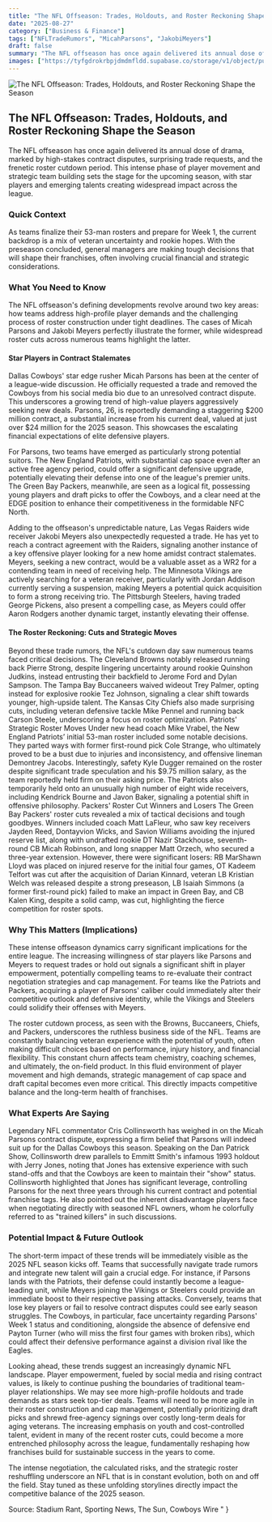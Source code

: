 ```yaml
---
title: "The NFL Offseason: Trades, Holdouts, and Roster Reckoning Shape the Season"
date: "2025-08-27"
category: ["Business & Finance"]
tags: ["NFLTradeRumors", "MicahParsons", "JakobiMeyers"]
draft: false
summary: "The NFL offseason has once again delivered its annual dose of drama, marked by high-stakes contract disputes, surprising trade requests, and the frenetic roster cutdown period. This intense phase of player movement and strategic team building sets the stage for the upcoming season, with star players and emerging talents creating widespread impact across the league."
images: ["https://tyfgdrokrbpjdmdmfldd.supabase.co/storage/v1/object/public/image/2025-08-27-02-04-52-998-04-00.jpg"]
---
```


![The NFL Offseason: Trades, Holdouts, and Roster Reckoning Shape the Season](https://tyfgdrokrbpjdmdmfldd.supabase.co/storage/v1/object/public/image/2025-08-27-02-04-52-998-04-00.jpg)

## The NFL Offseason: Trades, Holdouts, and Roster Reckoning Shape the Season

The NFL offseason has once again delivered its annual dose of drama, marked by high-stakes contract disputes, surprising trade requests, and the frenetic roster cutdown period. This intense phase of player movement and strategic team building sets the stage for the upcoming season, with star players and emerging talents creating widespread impact across the league.

### Quick Context

As teams finalize their 53-man rosters and prepare for Week 1, the current backdrop is a mix of veteran uncertainty and rookie hopes. With the preseason concluded, general managers are making tough decisions that will shape their franchises, often involving crucial financial and strategic considerations.

### What You Need to Know

The NFL offseason's defining developments revolve around two key areas: how teams address high-profile player demands and the challenging process of roster construction under tight deadlines. The cases of Micah Parsons and Jakobi Meyers perfectly illustrate the former, while widespread roster cuts across numerous teams highlight the latter.

#### Star Players in Contract Stalemates

Dallas Cowboys' star edge rusher Micah Parsons has been at the center of a league-wide discussion. He officially requested a trade and removed the Cowboys from his social media bio due to an unresolved contract dispute. This underscores a growing trend of high-value players aggressively seeking new deals. Parsons, 26, is reportedly demanding a staggering $200 million contract, a substantial increase from his current deal, valued at just over $24 million for the 2025 season. This showcases the escalating financial expectations of elite defensive players.

For Parsons, two teams have emerged as particularly strong potential suitors. The New England Patriots, with substantial cap space even after an active free agency period, could offer a significant defensive upgrade, potentially elevating their defense into one of the league's premier units. The Green Bay Packers, meanwhile, are seen as a logical fit, possessing young players and draft picks to offer the Cowboys, and a clear need at the EDGE position to enhance their competitiveness in the formidable NFC North.

Adding to the offseason's unpredictable nature, Las Vegas Raiders wide receiver Jakobi Meyers also unexpectedly requested a trade. He has yet to reach a contract agreement with the Raiders, signaling another instance of a key offensive player looking for a new home amidst contract stalemates. Meyers, seeking a new contract, would be a valuable asset as a WR2 for a contending team in need of receiving help. The Minnesota Vikings are actively searching for a veteran receiver, particularly with Jordan Addison currently serving a suspension, making Meyers a potential quick acquisition to form a strong receiving trio. The Pittsburgh Steelers, having traded George Pickens, also present a compelling case, as Meyers could offer Aaron Rodgers another dynamic target, instantly elevating their offense.

#### The Roster Reckoning: Cuts and Strategic Moves

Beyond these trade rumors, the NFL's cutdown day saw numerous teams faced critical decisions. The Cleveland Browns notably released running back Pierre Strong, despite lingering uncertainty around rookie Quinshon Judkins, instead entrusting their backfield to Jerome Ford and Dylan Sampson. The Tampa Bay Buccaneers waived wideout Trey Palmer, opting instead for explosive rookie Tez Johnson, signaling a clear shift towards younger, high-upside talent. The Kansas City Chiefs also made surprising cuts, including veteran defensive tackle Mike Pennel and running back Carson Steele, underscoring a focus on roster optimization.
Patriots' Strategic Roster Moves
Under new head coach Mike Vrabel, the New England Patriots’ initial 53-man roster included some notable decisions. They parted ways with former first-round pick Cole Strange, who ultimately proved to be a bust due to injuries and inconsistency, and offensive lineman Demontrey Jacobs. Interestingly, safety Kyle Dugger remained on the roster despite significant trade speculation and his $9.75 million salary, as the team reportedly held firm on their asking price. The Patriots also temporarily held onto an unusually high number of eight wide receivers, including Kendrick Bourne and Javon Baker, signaling a potential shift in offensive philosophy.
Packers' Roster Cut Winners and Losers
The Green Bay Packers' roster cuts revealed a mix of tactical decisions and tough goodbyes. Winners included coach Matt LaFleur, who saw key receivers Jayden Reed, Dontayvion Wicks, and Savion Williams avoiding the injured reserve list, along with undrafted rookie DT Nazir Stackhouse, seventh-round CB Micah Robinson, and long snapper Matt Orzech, who secured a three-year extension. However, there were significant losers: RB MarShawn Lloyd was placed on injured reserve for the initial four games, OT Kadeem Telfort was cut after the acquisition of Darian Kinnard, veteran LB Kristian Welch was released despite a strong preseason, LB Isaiah Simmons (a former first-round pick) failed to make an impact in Green Bay, and CB Kalen King, despite a solid camp, was cut, highlighting the fierce competition for roster spots.

### Why This Matters (Implications)

These intense offseason dynamics carry significant implications for the entire league. The increasing willingness of star players like Parsons and Meyers to request trades or hold out signals a significant shift in player empowerment, potentially compelling teams to re-evaluate their contract negotiation strategies and cap management. For teams like the Patriots and Packers, acquiring a player of Parsons' caliber could immediately alter their competitive outlook and defensive identity, while the Vikings and Steelers could solidify their offenses with Meyers.

The roster cutdown process, as seen with the Browns, Buccaneers, Chiefs, and Packers, underscores the ruthless business side of the NFL. Teams are constantly balancing veteran experience with the potential of youth, often making difficult choices based on performance, injury history, and financial flexibility. This constant churn affects team chemistry, coaching schemes, and ultimately, the on-field product. In this fluid environment of player movement and high demands, strategic management of cap space and draft capital becomes even more critical. This directly impacts competitive balance and the long-term health of franchises.

### What Experts Are Saying

Legendary NFL commentator Cris Collinsworth has weighed in on the Micah Parsons contract dispute, expressing a firm belief that Parsons will indeed suit up for the Dallas Cowboys this season. Speaking on the Dan Patrick Show, Collinsworth drew parallels to Emmitt Smith's infamous 1993 holdout with Jerry Jones, noting that Jones has extensive experience with such stand-offs and that the Cowboys are keen to maintain their \"show\" status. Collinsworth highlighted that Jones has significant leverage, controlling Parsons for the next three years through his current contract and potential franchise tags. He also pointed out the inherent disadvantage players face when negotiating directly with seasoned NFL owners, whom he colorfully referred to as \"trained killers\" in such discussions.

### Potential Impact & Future Outlook

The short-term impact of these trends will be immediately visible as the 2025 NFL season kicks off. Teams that successfully navigate trade rumors and integrate new talent will gain a crucial edge. For instance, if Parsons lands with the Patriots, their defense could instantly become a league-leading unit, while Meyers joining the Vikings or Steelers could provide an immediate boost to their respective passing attacks. Conversely, teams that lose key players or fail to resolve contract disputes could see early season struggles. The Cowboys, in particular, face uncertainty regarding Parsons' Week 1 status and conditioning, alongside the absence of defensive end Payton Turner (who will miss the first four games with broken ribs), which could affect their defensive performance against a division rival like the Eagles.

Looking ahead, these trends suggest an increasingly dynamic NFL landscape. Player empowerment, fueled by social media and rising contract values, is likely to continue pushing the boundaries of traditional team-player relationships. We may see more high-profile holdouts and trade demands as stars seek top-tier deals. Teams will need to be more agile in their roster construction and cap management, potentially prioritizing draft picks and shrewd free-agency signings over costly long-term deals for aging veterans. The increasing emphasis on youth and cost-controlled talent, evident in many of the recent roster cuts, could become a more entrenched philosophy across the league, fundamentally reshaping how franchises build for sustainable success in the years to come.

The intense negotiation, the calculated risks, and the strategic roster reshuffling underscore an NFL that is in constant evolution, both on and off the field. Stay tuned as these unfolding storylines directly impact the competitive balance of the 2025 season.

Source: Stadium Rant, Sporting News, The Sun, Cowboys Wire
"
}
